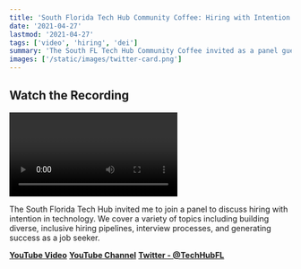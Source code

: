 ```yaml
---
title: 'South Florida Tech Hub Community Coffee: Hiring with Intention Panel Guest'
date: '2021-04-27'
lastmod: '2021-04-27'
tags: ['video', 'hiring', 'dei']
summary: 'The South FL Tech Hub Community Coffee invited as a panel guest speaker on hiring with intention and building diversity into teams from the start.'
images: ['/static/images/twitter-card.png']
---
```


## Watch the Recording

<Video
  title="South Florida Tech Hub Community Coffee: Hiring with Intention Panel Guest"
  url="https://www.youtube.com/embed/kAlJWs_pqI4?si=pB82o3p7IZcpF4yl"
/>

The South Florida Tech Hub invited me to join a panel to discuss hiring with intention in technology. We cover a variety of topics including building diverse, inclusive hiring pipelines, interview processes, and generating success as a job seeker.

**<a target="_blank" href="https://youtu.be/kAlJWs_pqI4">YouTube Video</a>**
**<a target="_blank" href="https://www.youtube.com/c/TechHubSouthFlorida">YouTube Channel</a>**
**<a target="_blank" href="https://twitter.com/TechHubFL">Twitter - @TechHubFL</a>**
